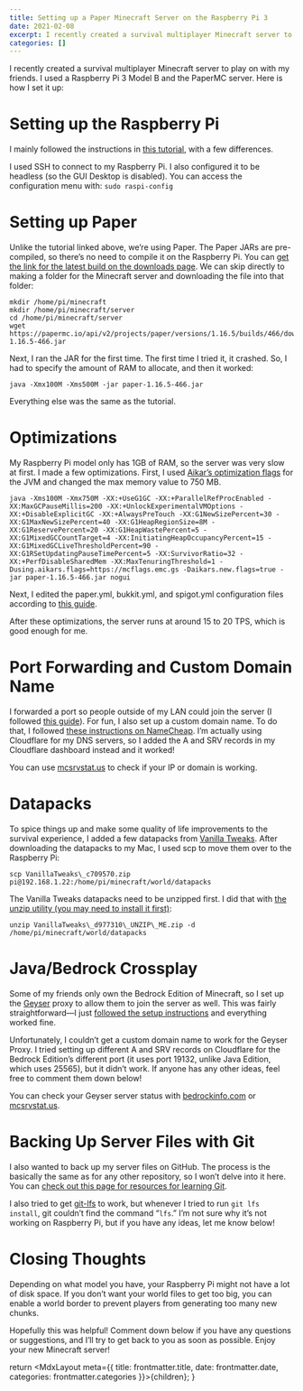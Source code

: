 ```yaml
---
title: Setting up a Paper Minecraft Server on the Raspberry Pi 3
date: 2021-02-08
excerpt: I recently created a survival multiplayer Minecraft server to play on with my friends. I used a Raspberry Pi 3 Model B and the PaperMC server. Here is how I set it up.
categories: []
---
```

I recently created a survival multiplayer Minecraft server to play on with my friends. I used a Raspberry Pi 3 Model B and the PaperMC server. Here is how I set it up:

Setting up the Raspberry Pi
===========================

I mainly followed the instructions in [this tutorial](https://raspberrytips.com/minecraft-server-raspberry-pi/), with a few differences.

I used SSH to connect to my Raspberry Pi. I also configured it to be headless (so the GUI Desktop is disabled). You can access the configuration menu with: `sudo raspi-config`

Setting up Paper
================

Unlike the tutorial linked above, we’re using Paper. The Paper JARs are pre-compiled, so there’s no need to compile it on the Raspberry Pi. You can [get the link for the latest build on the downloads page](https://papermc.io/downloads). We can skip directly to making a folder for the Minecraft server and downloading the file into that folder:

```shell
mkdir /home/pi/minecraft
mkdir /home/pi/minecraft/server
cd /home/pi/minecraft/server
wget https://papermc.io/api/v2/projects/paper/versions/1.16.5/builds/466/downloads/paper-1.16.5-466.jar
```

Next, I ran the JAR for the first time. The first time I tried it, it crashed. So, I had to specify the amount of RAM to allocate, and then it worked:

```shell
java -Xmx100M -Xms500M -jar paper-1.16.5-466.jar
```

Everything else was the same as the tutorial.

Optimizations
=============

My Raspberry Pi model only has 1GB of RAM, so the server was very slow at first. I made a few optimizations. First, I used [Aikar’s optimization flags](https://aikar.co/2018/07/02/tuning-the-jvm-g1gc-garbage-collector-flags-for-minecraft/) for the JVM and changed the max memory value to 750 MB.

```shell
java -Xms100M -Xmx750M -XX:+UseG1GC -XX:+ParallelRefProcEnabled -XX:MaxGCPauseMillis=200 -XX:+UnlockExperimentalVMOptions -XX:+DisableExplicitGC -XX:+AlwaysPreTouch -XX:G1NewSizePercent=30 -XX:G1MaxNewSizePercent=40 -XX:G1HeapRegionSize=8M -XX:G1ReservePercent=20 -XX:G1HeapWastePercent=5 -XX:G1MixedGCCountTarget=4 -XX:InitiatingHeapOccupancyPercent=15 -XX:G1MixedGCLiveThresholdPercent=90 -XX:G1RSetUpdatingPauseTimePercent=5 -XX:SurvivorRatio=32 -XX:+PerfDisableSharedMem -XX:MaxTenuringThreshold=1 -Dusing.aikars.flags=https://mcflags.emc.gs -Daikars.new.flags=true -jar paper-1.16.5-466.jar nogui
```

Next, I edited the paper.yml, bukkit.yml, and spigot.yml configuration files according to [this guide](https://apexminecrafthosting.com/server-optimization/).

After these optimizations, the server runs at around 15 to 20 TPS, which is good enough for me.

Port Forwarding and Custom Domain Name
======================================

I forwarded a port so people outside of my LAN could join the server (I followed [this guide](https://www.wikihow.com/Portforward-Minecraft)). For fun, I also set up a custom domain name. To do that, I followed [these instructions on NameCheap](https://www.namecheap.com/support/knowledgebase/article.aspx/9765/2208/how-can-i-link-my-domain-name-to-a-minecraft-server/). I’m actually using Cloudflare for my DNS servers, so I added the A and SRV records in my Cloudflare dashboard instead and it worked!

You can use [mcsrvstat.us](https://mcsrvstat.us/) to check if your IP or domain is working.

Datapacks
=========

To spice things up and make some quality of life improvements to the survival experience, I added a few datapacks from [Vanilla Tweaks](https://vanillatweaks.net/). After downloading the datapacks to my Mac, I used scp to move them over to the Raspberry Pi:

```shell
scp VanillaTweaks\_c709570.zip pi@192.168.1.22:/home/pi/minecraft/world/datapacks
```

The Vanilla Tweaks datapacks need to be unzipped first. I did that with [the unzip utility (you may need to install it first)](https://linuxconfig.org/how-to-unzip-a-zip-file-from-command-line-and-gui):

```shell
unzip VanillaTweaks\_d977310\_UNZIP\_ME.zip -d /home/pi/minecraft/world/datapacks
```

Java/Bedrock Crossplay
======================

Some of my friends only own the Bedrock Edition of Minecraft, so I set up the [Geyser](https://geysermc.org/) proxy to allow them to join the server as well. This was fairly straightforward—I just [followed the setup instructions](https://github.com/GeyserMC/Geyser/wiki/Setup) and everything worked fine.

Unfortunately, I couldn’t get a custom domain name to work for the Geyser Proxy. I tried setting up different A and SRV records on Cloudflare for the Bedrock Edition’s different port (it uses port 19132, unlike Java Edition, which uses 25565), but it didn’t work. If anyone has any other ideas, feel free to comment them down below!

You can check your Geyser server status with [bedrockinfo.com](https://bedrockinfo.com/) or [mcsrvstat.us](https://mcsrvstat.us).

Backing Up Server Files with Git
================================

I also wanted to back up my server files on GitHub. The process is the basically the same as for any other repository, so I won’t delve into it here. You can [check out this page for resources for learning Git](https://try.github.io/).

I also tried to get [git-lfs](https://git-lfs.github.com/) to work, but whenever I tried to run `git lfs install`, git couldn’t find the command “`lfs`.” I’m not sure why it’s not working on Raspberry Pi, but if you have any ideas, let me know below!

Closing Thoughts
================

Depending on what model you have, your Raspberry Pi might not have a lot of disk space. If you don’t want your world files to get too big, you can enable a world border to prevent players from generating too many new chunks.

Hopefully this was helpful! Comment down below if you have any questions or suggestions, and I’ll try to get back to you as soon as possible. Enjoy your new Minecraft server!


  return <MdxLayout meta={{ title: frontmatter.title, date: frontmatter.date, categories: frontmatter.categories }}>{children}</MdxLayout>;
}